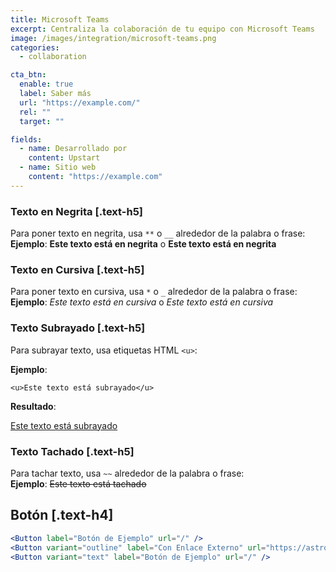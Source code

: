 ```yaml
---
title: Microsoft Teams
excerpt: Centraliza la colaboración de tu equipo con Microsoft Teams
image: /images/integration/microsoft-teams.png
categories:
  - collaboration

cta_btn:
  enable: true
  label: Saber más
  url: "https://example.com/"
  rel: ""
  target: ""

fields:
  - name: Desarrollado por
    content: Upstart
  - name: Sitio web
    content: "https://example.com"
---
```


<Gallery>
  <GalleryItem
    image_src="/integration/images/1.jpg"
    image_alt="texto alternativo de ejemplo"
    video_src="LXb3EKWsInQ"
    image_source="content-collection"
  />
  <GalleryItem
    width="1/2"
    image_src="/integration/images/2.jpg"
    image_alt="texto alternativo de ejemplo"
    image_source="content-collection"
  />
  <GalleryItem
    width="1/2"
    image_src="/integration/images/3.jpg"
    image_alt="texto alternativo de ejemplo"
    image_source="content-collection"
  />
</Gallery>

### Texto en Negrita [.text-h5]

Para poner texto en negrita, usa `**` o `__` alrededor de la palabra o frase:  
**Ejemplo**: **Este texto está en negrita** o **Este texto está en negrita**

### Texto en Cursiva [.text-h5]

Para poner texto en cursiva, usa `*` o `_` alrededor de la palabra o frase:  
**Ejemplo**: _Este texto está en cursiva_ o _Este texto está en cursiva_

### Texto Subrayado [.text-h5]

Para subrayar texto, usa etiquetas HTML `<u>`:

**Ejemplo**:

`<u>Este texto está subrayado</u>`

**Resultado**:

<u>Este texto está subrayado</u>

### Texto Tachado [.text-h5]

Para tachar texto, usa `~~` alrededor de la palabra o frase:  
**Ejemplo**: ~~Este texto está tachado~~

## Botón [.text-h4]

```jsx
<Button label="Botón de Ejemplo" url="/" />
<Button variant="outline" label="Con Enlace Externo" url="https://astro.build" />
<Button variant="text" label="Botón de Ejemplo" url="/" />
